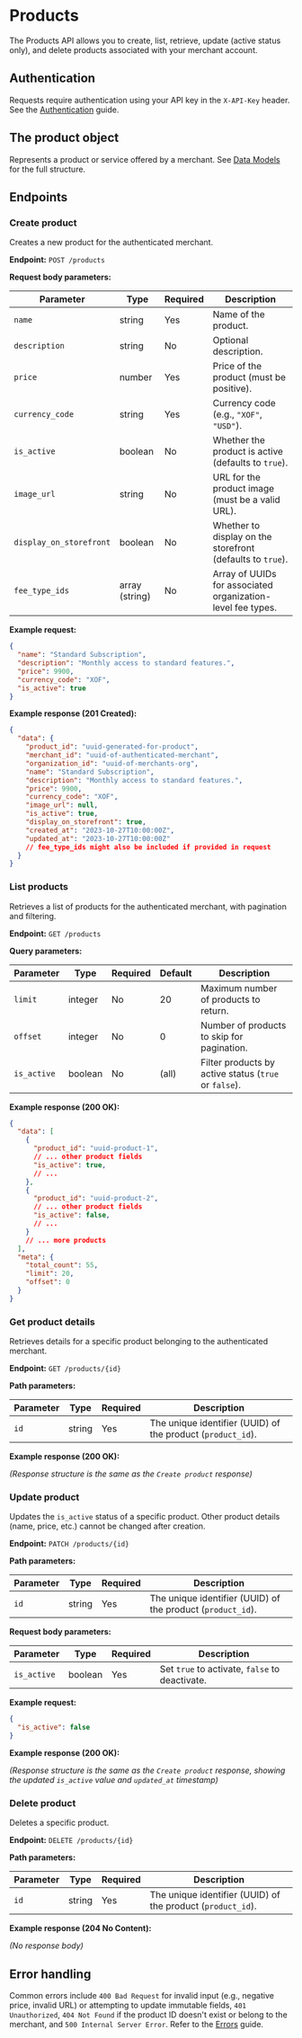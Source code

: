 # Products

The Products API allows you to create, list, retrieve, update (active status only), and delete products associated with your merchant account.

## Authentication

Requests require authentication using your API key in the `X-API-Key` header. See the [Authentication](./authentication) guide.

## The product object

Represents a product or service offered by a merchant. See [Data Models](./data-models#product-object) for the full structure.

## Endpoints

### Create product

Creates a new product for the authenticated merchant.

**Endpoint:** `POST /products`

**Request body parameters:**

| Parameter               | Type           | Required | Description                                                  |
| ----------------------- | -------------- | -------- | ------------------------------------------------------------ |
| `name`                  | string         | Yes      | Name of the product.                                         |
| `description`           | string         | No       | Optional description.                                        |
| `price`                 | number         | Yes      | Price of the product (must be positive).                     |
| `currency_code`         | string         | Yes      | Currency code (e.g., `"XOF"`, `"USD"`).                    |
| `is_active`             | boolean        | No       | Whether the product is active (defaults to `true`).          |
| `image_url`             | string         | No       | URL for the product image (must be a valid URL).             |
| `display_on_storefront` | boolean        | No       | Whether to display on the storefront (defaults to `true`).   |
| `fee_type_ids`        | array (string) | No       | Array of UUIDs for associated organization-level fee types. |

**Example request:**

```json
{
  "name": "Standard Subscription",
  "description": "Monthly access to standard features.",
  "price": 9900,
  "currency_code": "XOF",
  "is_active": true
}
```

**Example response (201 Created):**

```json
{
  "data": {
    "product_id": "uuid-generated-for-product",
    "merchant_id": "uuid-of-authenticated-merchant",
    "organization_id": "uuid-of-merchants-org",
    "name": "Standard Subscription",
    "description": "Monthly access to standard features.",
    "price": 9900,
    "currency_code": "XOF",
    "image_url": null,
    "is_active": true,
    "display_on_storefront": true,
    "created_at": "2023-10-27T10:00:00Z",
    "updated_at": "2023-10-27T10:00:00Z"
    // fee_type_ids might also be included if provided in request
  }
}
```

### List products

Retrieves a list of products for the authenticated merchant, with pagination and filtering.

**Endpoint:** `GET /products`

**Query parameters:**

| Parameter   | Type    | Required | Default | Description                                           |
| ----------- | ------- | -------- | ------- | ----------------------------------------------------- |
| `limit`     | integer | No       | 20      | Maximum number of products to return.                 |
| `offset`    | integer | No       | 0       | Number of products to skip for pagination.            |
| `is_active` | boolean | No       | (all)   | Filter products by active status (`true` or `false`). |

**Example response (200 OK):**

```json
{
  "data": [
    {
      "product_id": "uuid-product-1",
      // ... other product fields
      "is_active": true,
      // ...
    },
    {
      "product_id": "uuid-product-2",
      // ... other product fields
      "is_active": false,
      // ...
    }
    // ... more products
  ],
  "meta": {
    "total_count": 55,
    "limit": 20,
    "offset": 0
  }
}
```

### Get product details

Retrieves details for a specific product belonging to the authenticated merchant.

**Endpoint:** `GET /products/{id}`

**Path parameters:**

| Parameter | Type   | Required | Description                                      |
| --------- | ------ | -------- | ------------------------------------------------ |
| `id`      | string | Yes      | The unique identifier (UUID) of the product (`product_id`). |

**Example response (200 OK):**

*(Response structure is the same as the `Create product` response)*

### Update product

Updates the `is_active` status of a specific product. Other product details (name, price, etc.) cannot be changed after creation.

**Endpoint:** `PATCH /products/{id}`

**Path parameters:**

| Parameter | Type   | Required | Description                                      |
| --------- | ------ | -------- | ------------------------------------------------ |
| `id`      | string | Yes      | The unique identifier (UUID) of the product (`product_id`). |

**Request body parameters:**

| Parameter   | Type    | Required | Description                           |
| ----------- | ------- | -------- | ------------------------------------- |
| `is_active` | boolean | Yes      | Set `true` to activate, `false` to deactivate. |

**Example request:**

```json
{
  "is_active": false
}
```

**Example response (200 OK):**

*(Response structure is the same as the `Create product` response, showing the updated `is_active` value and `updated_at` timestamp)*

### Delete product

Deletes a specific product.

**Endpoint:** `DELETE /products/{id}`

**Path parameters:**

| Parameter | Type   | Required | Description                                      |
| --------- | ------ | -------- | ------------------------------------------------ |
| `id`      | string | Yes      | The unique identifier (UUID) of the product (`product_id`). |

**Example response (204 No Content):**

*(No response body)*

## Error handling

Common errors include `400 Bad Request` for invalid input (e.g., negative price, invalid URL) or attempting to update immutable fields, `401 Unauthorized`, `404 Not Found` if the product ID doesn't exist or belong to the merchant, and `500 Internal Server Error`. Refer to the [Errors](./errors) guide. 